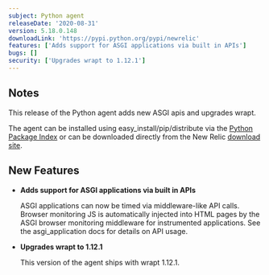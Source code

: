 ```yaml
---
subject: Python agent
releaseDate: '2020-08-31'
version: 5.18.0.148
downloadLink: 'https://pypi.python.org/pypi/newrelic'
features: ['Adds support for ASGI applications via built in APIs']
bugs: []
security: ['Upgrades wrapt to 1.12.1']
---
```


## Notes

This release of the Python agent adds new ASGI apis and upgrades wrapt.

The agent can be installed using easy_install/pip/distribute via the [Python Package Index](https://pypi.python.org/pypi/newrelic) or can be downloaded directly from the New Relic [download site](http://download.newrelic.com/python_agent/release).

## New Features

* **Adds support for ASGI applications via built in APIs**

  ASGI applications can now be timed via middleware-like API calls. Browser monitoring JS is automatically injected into HTML pages by the ASGI browser monitoring middleware for instrumented applications. See the asgi_application docs for details on API usage.
* **Upgrades wrapt to 1.12.1**

  This version of the agent ships with wrapt 1.12.1.
